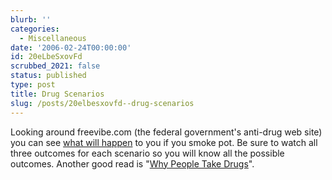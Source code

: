 ```yaml
---
blurb: ''
categories:
  - Miscellaneous
date: '2006-02-24T00:00:00'
id: 20eLbeSxovFd
scrubbed_2021: false
status: published
type: post
title: Drug Scenarios
slug: /posts/20elbesxovfd--drug-scenarios
---
```


Looking around freevibe.com (the federal government's anti-drug web
site) you can see
[what will happen](http://www.freevibe.com/Drug_Facts/scenarios.asp)
to you if you smoke pot. Be sure to watch all three outcomes for
each scenario so you will know all the possible outcomes. Another
good read is
"[Why People Take Drugs](http://www.freevibe.com/Drug_Facts/why_drugs.asp)".
